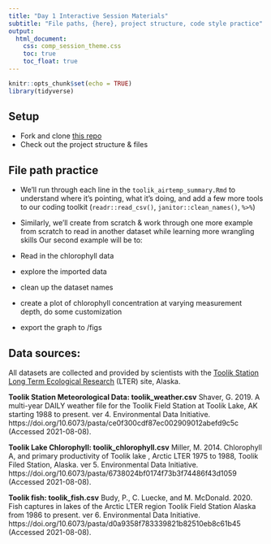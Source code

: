 ```yaml
---
title: "Day 1 Interactive Session Materials"
subtitle: "File paths, {here}, project structure, code style practice"
output: 
  html_document:
    css: comp_session_theme.css
    toc: true
    toc_float: true
---
```


```r
knitr::opts_chunk$set(echo = TRUE)
library(tidyverse)
```

## Setup

- Fork and clone [this repo](https://github.com/allisonhorst/eds221-day1-comp)
- Check out the project structure & files

## File path practice

- We'll run through each line in the `toolik_airtemp_summary.Rmd` to understand where it's pointing, what it's doing, and add a few more tools to our coding toolkit (`readr::read_csv()`, `janitor::clean_names()`, `%>%`)

- Similarly, we'll create from scratch & work through one more example from scratch to read in another dataset while learning more wrangling skills 
Our second example will be to: 

- Read in the chlorophyll data
- explore the imported data
- clean up the dataset names
- create a plot of chlorophyll concentration at varying measurement depth, do some customization
- export the graph to /figs


## Data sources: 

All datasets are collected and provided by scientists with the [Toolik Station Long Term Ecological Research](https://www.uaf.edu/toolik/) (LTER) site, Alaska.

**Toolik Station Meteorological Data: toolik_weather.csv** Shaver, G. 2019. A multi-year DAILY weather file for the Toolik Field Station at Toolik Lake, AK starting 1988 to present. ver 4. Environmental Data Initiative. https://doi.org/10.6073/pasta/ce0f300cdf87ec002909012abefd9c5c (Accessed 2021-08-08).

**Toolik Lake Chlorophyll: toolik_chlorophyll.csv**  Miller, M. 2014. Chlorophyll A, and primary productivity of Toolik lake , Arctic LTER 1975 to 1988, Toolik Filed Station, Alaska. ver 5. Environmental Data Initiative. https://doi.org/10.6073/pasta/6738024bf0174f73b3f74486f43d1059 (Accessed 2021-08-08).

**Toolik fish: toolik_fish.csv** Budy, P., C. Luecke, and M. McDonald. 2020. Fish captures in lakes of the Arctic LTER region Toolik Field Station Alaska from 1986 to present. ver 6. Environmental Data Initiative. https://doi.org/10.6073/pasta/d0a9358f783339821b82510eb8c61b45 (Accessed 2021-08-08).



